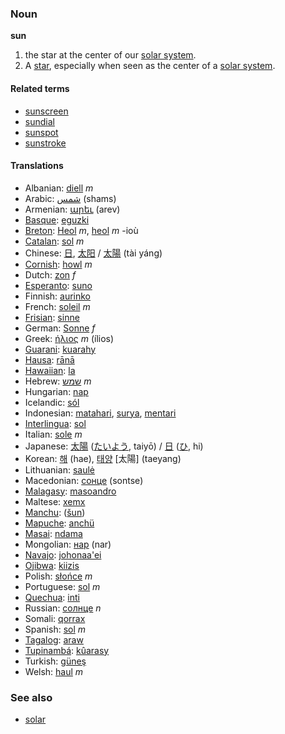 ===Noun===
'''sun'''

# the star at the center of our [[solar system]].
# A [[star]], especially when seen as the center of a [[solar system]].

====Related terms====
*[[sunscreen]]
*[[sundial]]
*[[sunspot]]
*[[sunstroke]]

====Translations====
*Albanian: [[diell]] ''m''
*Arabic: [[شمس]] (shams)
*Armenian: [[արեւ]] (arev)
*[[Basque]]: [[eguzki]]
*[[Breton]]: [[Heol]] ''m'', [[heol]] ''m'' -ioù
*[[Catalan]]: [[sol]] ''m''
*Chinese: [[日]], [[太阳]] / [[太陽]] (tài yáng)
*[[Cornish]]: [[howl]] ''m''
*Dutch: [[zon]] ''f''
*[[Esperanto]]: [[suno]]
*Finnish: [[aurinko]]
*French: [[soleil]] ''m''
*[[Frisian]]: [[sinne]]
*German: [[Sonne]] ''f''
*Greek: [[ήλιος]] ''m'' (ílios)
*[[Guarani]]: [[kuarahy]]
*[[Hausa]]: [[rānā]]
*[[Hawaiian]]: [[la]]
*Hebrew: [[שמש]] ''m''
*Hungarian: [[nap]]
*Icelandic: [[sól]]
*Indonesian: [[matahari]], [[surya]], [[mentari]]
*[[Interlingua]]: [[sol]]
*Italian: [[sole]] ''m''
*Japanese: [[太陽]] ([[たいよう]], taiyō) / [[日]] ([[ひ]], hi)
*Korean: [[해]] (hae), [[태양]] [太陽] (taeyang)
*Lithuanian: [[saulė]]
*Macedonian: [[сонце]] (sontse)
*[[Malagasy]]: [[masoandro]]
*Maltese: [[xemx]]
*[[Manchu]]: ([[šun]])
*[[Mapuche]]: [[anchü]]
*[[Masai]]: [[ndama]]
*Mongolian: [[нар]] (nar)
*[[Navajo]]: [[johonaa'ei]]
*[[Ojibwa]]: [[kiizis]]
*Polish: [[słońce]] ''m''
*Portuguese: [[sol]] ''m''
*[[Quechua]]: [[inti]]
*Russian: [[солнце]] ''n''
*Somali: [[qorrax]]
*Spanish: [[sol]] ''m''
*[[Tagalog]]: [[araw]]
*[[Tupinambá]]: [[kûarasy]]
*Turkish: [[güneş]]
*Welsh: [[haul]] ''m''

===See also===
*[[solar]]